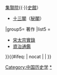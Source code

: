 {{Navbox
|name  = 宋代修史制度
|title =<span style="color:#ffffff;">宋代修史制度</span>
|titlestyle = background:#243374; color:white;
|groupstyle = background:#243374; color:white;

|listclass  = hlist
|group1= 機構
|list1 = 
* [[起居院]]（[[記注案]]）
* [[時政記房]]
* [[日曆所]]
* [[史院]]
* [[會要所]]
* [[玉牒所]]
* [[書局]]

|group2= 史料和史書
|list2 = 
* [[起居注]]
* [[時政記]]
* [[日曆 (史書)|日曆]]
* [[實錄]]（史院）
* [[國史]]（史院）
* [[會要]]
* [[玉牒]]
* [[史書|其他史書]]

|group3= 官員
|list3 =
* [[史官]]
* [[兼修國史]]
* [[兼同修國史]]
* [[史館檢閱詔]]
* [[迪功郎]]

|group4= 藏書館
|list4 =
* [[崇文院]]（[[昭文館]]{{·}}[[集賢院]]{{·}}[[史館]]）
* [[十三閣]]（[[秘閣]]）
|group5= 著作
|list5 =
* [[宋太宗實錄]]
* [[資治通鑑]]
}}<includeonly>{{#ifeq: {{{1}}} | nocat | <!--空--> | [[Category:中国历史学]] }}</includeonly><noinclude>{{Documentation|content=
{{Collapsible_option}}
}}
[[Category:中国历史学|*]]
</noinclude>